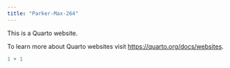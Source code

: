 ```yaml
---
title: "Parker-Max-264"
---
```


This is a Quarto website.

To learn more about Quarto websites visit <https://quarto.org/docs/websites>.

```r
1 + 1
```
